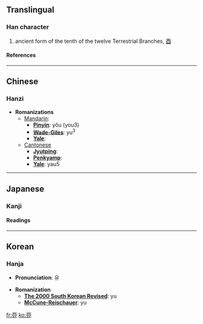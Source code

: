 {{see|酉}}<!-- may be replaced by zh-forms -->

==Translingual==
===Han character===
{{Han char|rad=一|as=06|sn=7|four=|canj=一中中尸 (MLLS)}}
# ancient form of the tenth of the twelve Terrestrial Branches, [[酉]]
====References====
{{Han ref|kx=0078.110|dkj=00048|dj=0157.180|hdz=10021.060|uh=4E23|ud=20003}}

----
==Chinese==
===Hanzi===


* '''Romanizations'''
** [[Mandarin]]:
*** '''[[Pinyin]]''': yǒu (you3)
*** '''[[Wade-Giles]]''': yu<sup>3</sup>
*** '''[[Yale]]''': 
**[[Cantonese]]
***'''[[Jyutping]]''':
***'''[[Penkyamp]]''': 
***'''[[Yale]]''': yau5


----
==Japanese==
===Kanji===


{{ja-kanji|grade=|rs=一06}}
====Readings====
{{ja-readings|on=[[ゆう]] (yū)|kun=[[とり]] (tori)}}


----
==Korean==
===Hanja===

* '''Pronunciation''': 유

* '''Romanization'''
** '''[[The 2000 South Korean Revised Romanization|The 2000 South Korean Revised]]''': yu
** '''[[McCune-Reischauer]]''': yu


[[fr:丣]]
[[ko:丣]]